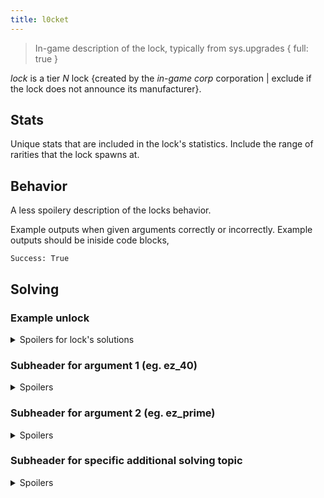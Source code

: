 ```yaml
---
title: l0cket
---
```


> In-game description of the lock, typically from sys.upgrades \{ full: true }

_lock_ is a tier _N_ lock \{created by the _in-game corp_ corporation | exclude if the lock does not announce its manufacturer}.

## Stats

Unique stats that are included in the lock's statistics. Include the range of rarities that the lock spawns at.

## Behavior

A less spoilery description of the locks behavior.

Example outputs when given arguments correctly or incorrectly.
Example outputs should be iniside code blocks,

```
Success: True
```

## Solving

### Example unlock

<details>
  <summary>Spoilers for lock's solutions</summary>

```
>>user.fakeloc123 {}
An example potential solution, outputted from the CLI, with its success output
```

</details>

### Subheader for argument 1 (eg. ez_40)

<details>
<summary>Spoilers</summary>

Value solutions for the specific argument key. Maybe a table of answers, maybe how a value is found.

</details>

### Subheader for argument 2 (eg. ez_prime)

<details>
<summary>Spoilers</summary>

Value solutions for the specific argument key. Maybe a table of answers, maybe how a value is found.

</details>

### Subheader for specific additional solving topic

<details>
<summary>Spoilers</summary>

Spoilery description of an additional solution topic. Maybe how arguments are matched to one another, like c002 & c003. Might be a table of answers or how a value is found.

</details>
